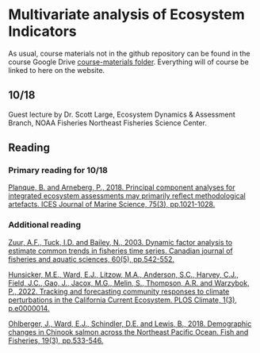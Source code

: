 # Multivariate analysis of Ecosystem Indicators {#ecolind}

As usual, course materials not in the github repository can be found in the course Google Drive [course-materials folder](https://drive.google.com/drive/folders/1Wt4fhAgCP92aBu_XSCQq50Xrkc-UVHnx?usp=sharing). Everything will of course be linked to here on the website.  

## 10/18 {.unlisted .unnumbered}

Guest lecture by Dr. Scott Large, Ecosystem Dynamics & Assessment Branch, NOAA Fisheries Northeast Fisheries Science Center.     

## Reading {.unlisted .unnumbered}

### Primary reading for 10/18

[Planque, B. and Arneberg, P., 2018. Principal component analyses for integrated ecosystem assessments may primarily reflect methodological artefacts. ICES Journal of Marine Science, 75(3), pp.1021-1028.](https://doi.org/10.1093/icesjms/fsx223)  

### Additional reading {.unlisted .unnumbered}

[Zuur, A.F., Tuck, I.D. and Bailey, N., 2003. Dynamic factor analysis to estimate common trends in fisheries time series. Canadian journal of fisheries and aquatic sciences, 60(5), pp.542-552.](https://doi.org/10.1139/f03-030)  

[Hunsicker, M.E., Ward, E.J., Litzow, M.A., Anderson, S.C., Harvey, C.J., Field, J.C., Gao, J., Jacox, M.G., Melin, S., Thompson, A.R. and Warzybok, P., 2022. Tracking and forecasting community responses to climate perturbations in the California Current Ecosystem. PLOS Climate, 1(3), p.e0000014.](https://doi.org/10.1371/journal.pclm.0000014)  

[Ohlberger, J., Ward, E.J., Schindler, D.E. and Lewis, B., 2018. Demographic changes in Chinook salmon across the Northeast Pacific Ocean. Fish and Fisheries, 19(3), pp.533-546.](https://doi.org/10.1111/faf.12272)  
